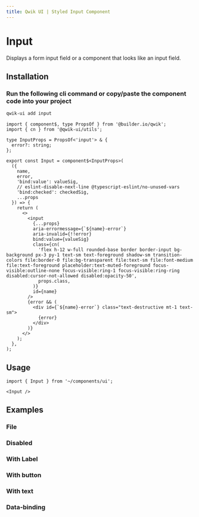 ```yaml
---
title: Qwik UI | Styled Input Component
---
```



<StatusBanner status={statusByComponent.styled.Input} />

# Input

Displays a form input field or a component that looks like an input field.

<Showcase name="hero" />

## Installation

### Run the following cli command or copy/paste the component code into your project

```sh
qwik-ui add input
```

```tsx
import { component$, type PropsOf } from '@builder.io/qwik';
import { cn } from '@qwik-ui/utils';

type InputProps = PropsOf<'input'> & {
  error?: string;
};

export const Input = component$<InputProps>(
  ({
    name,
    error,
    'bind:value': valueSig,
    // eslint-disable-next-line @typescript-eslint/no-unused-vars
    'bind:checked': checkedSig,
    ...props
  }) => {
    return (
      <>
        <input
          {...props}
          aria-errormessage={`${name}-error`}
          aria-invalid={!!error}
          bind:value={valueSig}
          class={cn(
            'flex h-12 w-full rounded-base border border-input bg-background px-3 py-1 text-sm text-foreground shadow-sm transition-colors file:border-0 file:bg-transparent file:text-sm file:font-medium file:text-foreground placeholder:text-muted-foreground focus-visible:outline-none focus-visible:ring-1 focus-visible:ring-ring disabled:cursor-not-allowed disabled:opacity-50',
            props.class,
          )}
          id={name}
        />
        {error && (
          <div id={`${name}-error`} class="text-destructive mt-1 text-sm">
            {error}
          </div>
        )}
      </>
    );
  },
);
```

## Usage

```tsx
import { Input } from '~/components/ui';
```

```tsx
<Input />
```

## Examples

### File

<Showcase name="file" vertical />

### Disabled

<Showcase name="disabled" vertical />

### With Label

<Showcase name="with-label" vertical />

### With button

<Showcase name="with-button" vertical />

### With text

<Showcase name="with-text" vertical />

### Data-binding

<Showcase name="data-binding" vertical />
